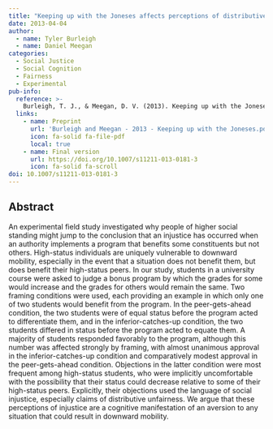 ```yaml
---
title: "Keeping up with the Joneses affects perceptions of distributive justice"
date: 2013-04-04
author:
  - name: Tyler Burleigh
  - name: Daniel Meegan
categories: 
  - Social Justice
  - Social Cognition
  - Fairness
  - Experimental
pub-info:
  reference: >-
    Burleigh, T. J., & Meegan, D. V. (2013). Keeping up with the Joneses affects perceptions of distributive justice. Social justice research, 26, 120-131. doi: <a href="https://doi.org/10.1007/s11211-013-0181-3"><code>10.1007/s11211-013-0181-3</code></a>
  links:
    - name: Preprint
      url: 'Burleigh and Meegan - 2013 - Keeping up with the Joneses.pdf'
      icon: fa-solid fa-file-pdf
      local: true
    - name: Final version
      url: https://doi.org/10.1007/s11211-013-0181-3
      icon: fa-solid fa-scroll
doi: 10.1007/s11211-013-0181-3
---
```


## Abstract

An experimental field study investigated why people of higher social standing might jump to the conclusion that an injustice has occurred when an authority implements a program that benefits some constituents but not others. High-status individuals are uniquely vulnerable to downward mobility, especially in the event that a situation does not benefit them, but does benefit their high-status peers. In our study, students in a university course were asked to judge a bonus program by which the grades for some would increase and the grades for others would remain the same. Two framing conditions were used, each providing an example in which only one of two students would benefit from the program. In the peer-gets-ahead condition, the two students were of equal status before the program acted to differentiate them, and in the inferior-catches-up condition, the two students differed in status before the program acted to equate them. A majority of students responded favorably to the program, although this number was affected strongly by framing, with almost unanimous approval in the inferior-catches-up condition and comparatively modest approval in the peer-gets-ahead condition. Objections in the latter condition were most frequent among high-status students, who were implicitly uncomfortable with the possibility that their status could decrease relative to some of their high-status peers. Explicitly, their objections used the language of social injustice, especially claims of distributive unfairness. We argue that these perceptions of injustice are a cognitive manifestation of an aversion to any situation that could result in downward mobility.

